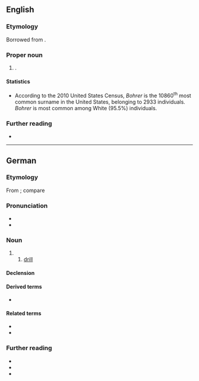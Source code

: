 ==English==
{{wp}}

===Etymology===
Borrowed from {{bor|en|de|Bohrer}}.

===Proper noun===
{{en-proper noun|s}}

# {{surname|en|from=German}}.

====Statistics====
* According to the 2010 United States Census, ''Bohrer'' is the 10860<sup>th</sup> most common surname in the United States, belonging to 2933 individuals. ''Bohrer'' is most common among White (95.5%) individuals.

===Further reading===
* {{R:en:DAFN}}

----

==German==

===Etymology===
From {{suffix|de|bohren|er|gloss1=to bore, drill}}; compare {{cog|hrx|Boher}}

===Pronunciation===
* {{IPA|de|/ˈboːʁɐ/}}
* {{audio|de|De-Bohrer.ogg|Audio}}

===Noun===
{{de-noun|m}}

# {{agent noun of|de|bohren}}
## [[drill]] {{gloss|tool}}

====Declension====
{{de-ndecl|m}}

====Derived terms====
* {{l|de|Bohrerin}}

====Related terms====
* {{l|de|bohren}}
* {{l|de|Bohrmaschine}}

===Further reading===
* {{R:Duden}}
* {{R:DWDS}}
* {{pedia|lang=de}}

{{C|de|Tools}}